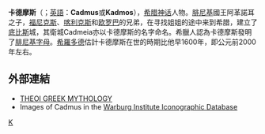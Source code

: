 {{unreferenced|time=2017-12-11T01:08:10+00:00}}
{{主條目消歧義|本條目不是[[阿卡德摩斯|阿卡德摩斯]]}}

'''卡德摩斯'''（'''{{lang|el|Κάδμος}}'''；[[英語|英語]]：'''Cadmus'''或'''Kadmos'''），[[希腊神话|希腊神话]]人物。[[腓尼基|腓尼基]]國王阿革諾耳之子，[[福尼克斯|福尼克斯]]、[[喀利克斯|喀利克斯]]和[[欧罗巴|欧罗巴]]的兄弟，在寻找姐姐的途中来到希腊，建立了[[底比斯|底比斯]]城，其衛城Cadmeia亦以卡德摩斯的名字命名。希臘人認為卡德摩斯發明了[[腓尼基字母|腓尼基字母]]。[[希羅多德|希羅多德]]估計卡德摩斯在世的時期比他早1600年，即公元前2000年左右。

==外部連結==
{{Commonscat|Cadmus}}
*[http://www.theoi.com/ THEOI GREEK MYTHOLOGY]{{Wayback|url=http://www.theoi.com/ |date=20130530075409 }}
* Images of Cadmus in the [http://warburg.sas.ac.uk/vpc/VPC_search/subcats.php?cat_1=5&cat_2=85&cat_3=49 Warburg Institute Iconographic Database] {{Wayback|url=http://warburg.sas.ac.uk/vpc/VPC_search/subcats.php?cat_1=5&cat_2=85&cat_3=49 |date=20160326082713 }}

{{希腊英雄}}
{{Theban Kings}}

{{Authority control}}

[[Category:希臘神話人物|K]]